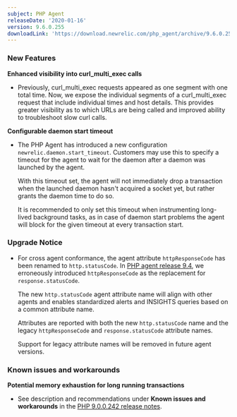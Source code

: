 ```yaml
---
subject: PHP Agent
releaseDate: '2020-01-16'
version: 9.6.0.255
downloadLink: 'https://download.newrelic.com/php_agent/archive/9.6.0.255'
---
```


### New Features

**Enhanced visibility into curl_multi_exec calls**

* Previously, curl_multi_exec requests appeared as one segment with one total time. Now, we expose the individual segments of a curl_multi_exec request that include individual times and host details. This provides greater visibility as to which URLs are being called and improved ability to troubleshoot slow curl calls.

**Configurable daemon start timeout**

* The PHP Agent has introduced a new configuration `newrelic.daemon.start_timeout`. Customers may use this to specify a timeout for the agent to wait for the daemon after a daemon was launched by the agent.

  With this timeout set, the agent will not immediately drop a transaction when the launched daemon hasn't acquired a socket yet, but rather grants the daemon time to do so.

  It is recommended to only set this timeout when instrumenting long-lived background tasks, as in case of daemon start problems the agent will block for the given timeout at every transaction start.

### Upgrade Notice

* For cross agent conformance, the agent attribute `httpResponseCode` has been renamed to `http.statusCode`. In [PHP agent release 9.4](https://docs.newrelic.com/docs/release-notes/agent-release-notes/php-release-notes/php-agent-940249), we erroneously introduced `httpResponseCode` as the replacement for `response.statusCode`.

  The new `http.statusCode` agent attribute name will align with other agents and enables standardized alerts and INSIGHTS queries based on a common attribute name.

  Attributes are reported with both the new `http.statusCode` name and the  
  legacy `httpResponseCode` and `response.statusCode` attribute names.

  Support for legacy attribute names will be removed in future agent versions.

### Known issues and workarounds

**Potential memory exhaustion for long running transactions**

* See description and recommendations under **Known issues and workarounds** in the [PHP 9.0.0.242 release notes](https://docs.newrelic.com/docs/release-notes/agent-release-notes/php-release-notes/php-agent-900242).
